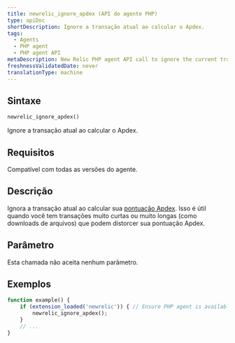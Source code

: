 ```yaml
---
title: newrelic_ignore_apdex (API do agente PHP)
type: apiDoc
shortDescription: Ignore a transação atual ao calcular o Apdex.
tags:
  - Agents
  - PHP agent
  - PHP agent API
metaDescription: New Relic PHP agent API call to ignore the current transaction when calculating your app's overall Apdex score.
freshnessValidatedDate: never
translationType: machine
---
```


## Sintaxe

```php
newrelic_ignore_apdex()
```

Ignore a transação atual ao calcular o Apdex.

## Requisitos

Compatível com todas as versões do agente.

## Descrição

Ignora a transação atual ao calcular sua [pontuação Apdex](/docs/apm/new-relic-apm/apdex/apdex-measuring-user-satisfaction). Isso é útil quando você tem transações muito curtas ou muito longas (como downloads de arquivos) que podem distorcer sua pontuação Apdex.

## Parâmetro

Esta chamada não aceita nenhum parâmetro.

## Exemplos

```php
function example() {
    if (extension_loaded('newrelic')) { // Ensure PHP agent is available
        newrelic_ignore_apdex();
    }
    // ...
}
```